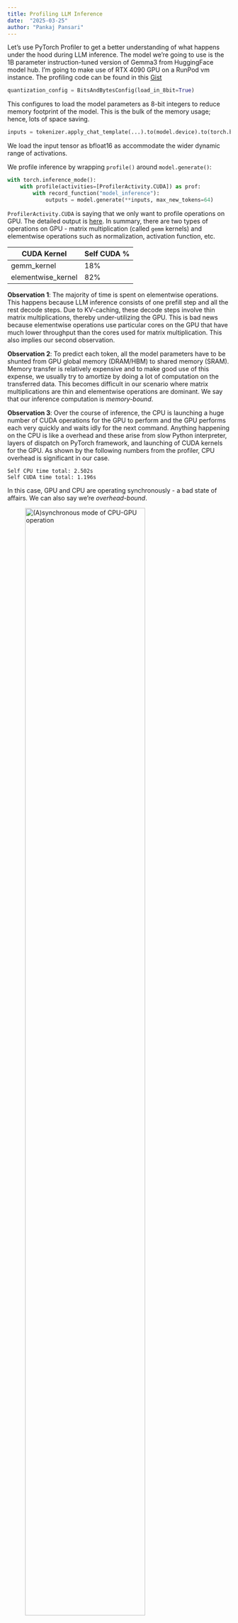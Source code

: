 ---
title: Profiling LLM Inference 
date:  "2025-03-25"
author: "Pankaj Pansari"
---
Let's use PyTorch Profiler to get a better understanding of what happens under the hood during LLM inference. The model we're going to use is the 1B parameter instruction-tuned version of Gemma3 from HuggingFace model hub. I'm going to make use of RTX 4090 GPU on a RunPod vm instance. The profiling code can be found in this [Gist](https://gist.github.com/pankajpansari/109837f9dfb2691f464347dfdad0e827)

:::{.callout-note}
```python
quantization_config = BitsAndBytesConfig(load_in_8bit=True)
```
This configures to load the model parameters as 8-bit integers to reduce memory footprint of the model. This is the bulk of the memory usage; hence, lots of space saving.

```python
inputs = tokenizer.apply_chat_template(...).to(model.device).to(torch.bfloat16)
```
We load the input tensor as bfloat16 as accommodate the wider dynamic range of activations.
:::
We profile inference by wrapping `profile()` around `model.generate()`:
```python
with torch.inference_mode():
    with profile(activities=[ProfilerActivity.CUDA]) as prof:
        with record_function("model_inference"):
            outputs = model.generate(**inputs, max_new_tokens=64)
```
`ProfilerActivity.CUDA` is saying that we only want to profile operations on GPU. The detailed output is [here](https://gist.github.com/pankajpansari/109837f9dfb2691f464347dfdad0e827). In summary, there are two types of operations on GPU - matrix multiplication (called `gemm` kernels) and elementwise operations such as normalization, activation function, etc.

| CUDA Kernel | Self CUDA % |
|-------------|-------------|
| gemm_kernel | 18% |
| elementwise_kernel | 82% |


**Observation 1**: The majority of time is spent on elementwise operations. This happens because LLM inference consists of one prefill step and all the rest decode steps. Due to KV-caching, these decode steps involve thin matrix multiplications, thereby under-utilizing the GPU. This is bad news because elementwise operations use particular cores on the GPU that have much lower throughput than the cores used for matrix multiplication. This also implies our second observation.

**Observation 2**: To predict each token, all the model parameters have to be shunted from GPU global memory (DRAM/HBM) to shared memory (SRAM). Memory transfer is relatively expensive and to make good use of this expense, we usually try to amortize by doing a lot of computation on the transferred data. This becomes difficult in our scenario where matrix multiplications are thin and elementwise operations are dominant. We say that our inference computation is *memory-bound*.

**Observation 3**: Over the course of inference, the CPU is launching a huge number of CUDA operations for the GPU to perform and the GPU performs each very quickly and waits idly for the next command. Anything happening on the CPU is like a overhead and these arise from slow Python interpreter, layers of dispatch on PyTorch framework, and launching of CUDA kernels for the GPU. As shown by the following numbers from the profiler, CPU overhead is significant in our case. 

```
Self CPU time total: 2.502s
Self CUDA time total: 1.196s
```
In this case, GPU and CPU are operating synchronously - a bad state of affairs. We can also say we're *overhead-bound*.

![(A)synchronous mode of CPU-GPU operation](gpu_cpu.png){width=80%}

Overall, we can characterize our workload as follows:

![Characterization of workload](workload.png)

So, what options have we got?

- ❌ No point optimizing already efficient matmul/sgemm kernels since GPU compute is such a tiny part of the equation.
- ✅ Use efficient serving engines like vLLM or SGLang or TGI. They do various QoL improvements such as CUDA graphs, speculative decoding, PagedAttention, and more.
---
*Thanks to Eric, Jeremy, and Ramjee for helpful discussions.*

